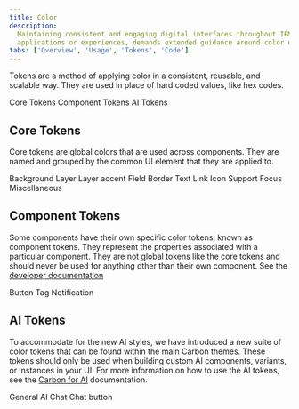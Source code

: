 ```yaml
---
title: Color
description:
  Maintaining consistent and engaging digital interfaces throughout IBM, whether
  applications or experiences, demands extended guidance around color usage.
tabs: ['Overview', 'Usage', 'Tokens', 'Code']
---
```



<PageDescription>

Tokens are a method of applying color in a consistent, reusable, and scalable
way. They are used in place of hard coded values, like hex codes.

</PageDescription>

<AnchorLinks>

<AnchorLink>Core Tokens</AnchorLink>
<AnchorLink>Component Tokens</AnchorLink>
<AnchorLink>AI Tokens</AnchorLink>

</AnchorLinks>

## Core Tokens

Core tokens are global colors that are used across components. They are named
and grouped by the common UI element that they are applied to.

<AnchorLinks small>

<AnchorLink>Background</AnchorLink>
<AnchorLink>Layer</AnchorLink>
<AnchorLink>Layer accent</AnchorLink>
<AnchorLink>Field</AnchorLink>
<AnchorLink>Border</AnchorLink>
<AnchorLink>Text</AnchorLink>
<AnchorLink>Link</AnchorLink>
<AnchorLink>Icon</AnchorLink>
<AnchorLink>Support</AnchorLink>
<AnchorLink>Focus</AnchorLink>
<AnchorLink>Miscellaneous</AnchorLink>

</AnchorLinks>

<ColorTokenTable type="core" />

## Component Tokens

Some components have their own specific color tokens, known as component tokens.
They represent the properties associated with a particular component. They are
not global tokens like the core tokens and should never be used for anything
other than their own component. See the
[developer documentation](https://github.com/carbon-design-system/carbon/blob/main/packages/styles/docs/sass.md#component-tokens)

<AnchorLinks small>

<AnchorLink>Button</AnchorLink>
<AnchorLink>Tag</AnchorLink>
<AnchorLink>Notification</AnchorLink>

</AnchorLinks>

<ColorTokenTable type="component" />

## AI Tokens

To accommodate for the new AI styles, we have introduced a new suite of color
tokens that can be found within the main Carbon themes. These tokens should only
be used when building custom AI components, variants, or instances in your UI.
For more information on how to use the AI tokens, see the
[Carbon for AI](https://carbondesignsystem.com/guidelines/carbon-for-ai/)
documentation.

<AnchorLinks small>

<AnchorLink>General AI</AnchorLink>
<AnchorLink>Chat</AnchorLink>
<AnchorLink>Chat button</AnchorLink>

</AnchorLinks>

<ColorTokenTable type="ai" />
